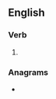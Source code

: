 ==English==

===Verb===
{{head|en|verb form}}

# {{en-third-person singular of|camber}}

===Anagrams===
* {{anagrams|en|cambres|cembras}}